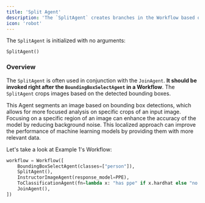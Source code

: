 ```yaml
---
title: 'Split Agent'
description: 'The `SplitAgent` creates branches in the Workflow based on bounding box detections.'
icon: 'robot'
---
```


The `SplitAgent` is initialized with no arguments: 

```
SplitAgent()
```

### Overview

The `SplitAgent` is often used in conjunction with the `JoinAgent`. **It should be invoked right after the `BoundingBoxSelectAgent` in a Workflow**. The `SplitAgent` crops images based on the detected bounding boxes.

This Agent segments an image based on bounding box detections, which allows for more focused analysis on specific crops of an input image. Focusing on a specific region of an image can enhance the accuracy of the model by reducing background noise. This localized approach can improve the performance of machine learning models by providing them with more relevant data.

Let's take a look at Example 1's Workflow:

```python example_1.py
workflow = Workflow([
    BoundingBoxSelectAgent(classes=["person"]),
    SplitAgent(),
    InstructorImageAgent(response_model=PPE),
    ToClassificationAgent(fn=lambda x: "has ppe" if x.hardhat else "no ppe"),
    JoinAgent(),
])
```